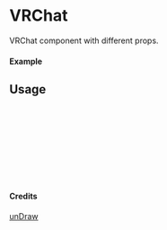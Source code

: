 
<Meta of={VRChat} title="unDraw/VRChat" />

# VRChat

VRChat component with different props.

#### Example

<Canvas of={VRChat.Primary} />

## Usage

```ts
import { VRChat } from "yadl-ui";

const Example = () => {
  return (
      <VRChat />
  );
};

export default Example;
```

#### Credits
[unDraw](https://undraw.co/illustrations)
